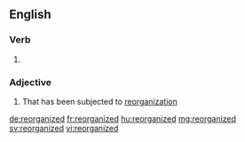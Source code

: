==English==

===Verb===
{{head|en|verb form}}

# {{en-past of|reorganize}}

===Adjective===
{{en-adj}}

# That has been subjected to [[reorganization]]

[[de:reorganized]]
[[fr:reorganized]]
[[hu:reorganized]]
[[mg:reorganized]]
[[sv:reorganized]]
[[vi:reorganized]]